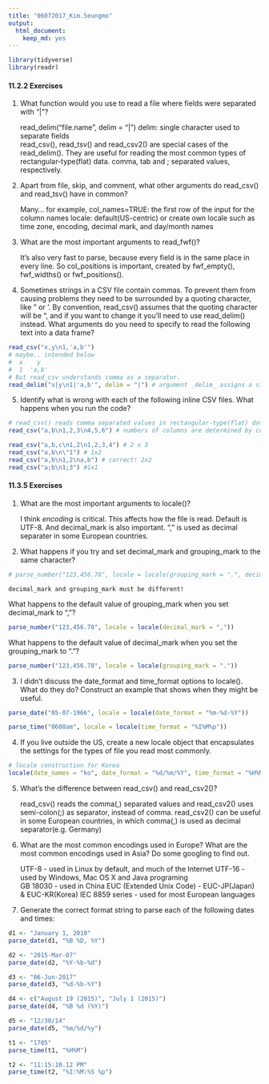 ```yaml
---
title: "06072017_Kim.Seungmo"
output:
  html_document:
    keep_md: yes
---
```


```r
library(tidyverse)
library(readr)
```


#### 11.2.2 Exercises

1. What function would you use to read a file where fields were separated with “|”?

    read_delim("file.name", delim = "|")
    delim: single character used to separate fields  
    read_csv(), read_tsv() and read_csv2() are special cases of the read_delim(). They are useful for reading the most common types of rectangular-type(flat) data. comma, tab and ; separated values, respectively.  

2. Apart from file, skip, and comment, what other arguments do read_csv() and read_tsv() have in common?

    Many... for example,
    col_names=TRUE: the first row of the input for the column names
    locale: default(US-centric) or create own locale such as time zone, encoding, decimal mark, and day/month names
     

3. What are the most important arguments to read_fwf()?

    It's also very fast to parse, because every field is in the same place in every line. So col_positions	is important, created by fwf_empty(), fwf_widths() or fwf_positions().  
    
    
4. Sometimes strings in a CSV file contain commas. To prevent them from causing problems they need to be surrounded by a quoting character, like " or '. By convention, read_csv() assumes that the quoting character will be ", and if you want to change it you’ll need to use read_delim() instead. What arguments do you need to specify to read the following text into a data frame?
```r
read_csv("x,y\n1,'a,b'")
# maybe.. intended below
#  x    y
#  1  'a,b'
# But read_csv understands comma as a separator.
read_delim("x|y\n1|'a,b'", delim = "|") # argument _delim_ assigns a single character used to separate fields within a record.
```

5. Identify what is wrong with each of the following inline CSV files. What happens when you run the code?

```r
# read_csv() reads comma separated values in rectangular-type(flat) data!
read_csv("a,b\n1,2,3\n4,5,6") # numbers of columns are determined by columns in header -> 2x2

read_csv("a,b,c\n1,2\n1,2,3,4") # 2 x 3 
read_csv("a,b\n\"1") # 1x2
read_csv("a,b\n1,2\na,b") # correct! 2x2
read_csv("a;b\n1;3") #1x1
```


#### 11.3.5 Exercises

1. What are the most important arguments to locale()?

   I think _encoding_ is critical. This affects how the file is read. Default is UTF-8. And decimal_mark is also important.  "," is used as decimal separater in some European countries. 
   
2. What happens if you try and set decimal_mark and grouping_mark to the same character? 
```r
# parse_number("123,456.78", locale = locale(grouping_mark = ".", decimal_mark = "."))
```

    decimal_mark and grouping_mark must be different!

What happens to the default value of grouping_mark when you set decimal_mark to “,”? 
```r
parse_number("123,456.78", locale = locale(decimal_mark = ","))
```
    
What happens to the default value of decimal_mark when you set the grouping_mark to “.”?
```r
parse_number("123,456.78", locale = locale(grouping_mark = "."))
```

    
3. I didn’t discuss the date_format and time_format options to locale(). What do they do? Construct an example that shows when they might be useful.

```r
parse_date("05-07-1966", locale = locale(date_format = "%m-%d-%Y"))

parse_time("0600am", locale = locale(time_format = "%I%M%p"))
```


4. If you live outside the US, create a new locale object that encapsulates the settings for the types of file you read most commonly.
```r
# locale construction for Korea
locale(date_names = "ko", date_format = "%d/%m/%Y", time_format = "%H%M", decimal_mark = ",")
```


5. What’s the difference between read_csv() and read_csv2()?

    read_csv() reads the comma(,) separated values and read_csv2() uses semi-colon(;) as separator, instead of comma. read_csv2() can be useful in some European countries, in which comma(,) is used as decimal separator(e.g. Germany)   
    
6. What are the most common encodings used in Europe? What are the most common encodings used in Asia? Do some googling to find out.

    UTF-8 - used in Linux by default, and much of the Internet
    UTF-16 - used by Windows, Mac OS X and Java programing  
    GB 18030 - used in China 
    EUC (Extended Unix Code) - EUC-JP(Japan) & EUC-KR(Korea)
    IEC 8859 series - used for most European languages


7. Generate the correct format string to parse each of the following dates and times:
```r
d1 <- "January 1, 2010"
parse_date(d1, "%B %D, %Y")

d2 <- "2015-Mar-07"
parse_date(d2, "%Y-%b-%d")

d3 <- "06-Jun-2017"
parse_date(d3, "%d-%b-%Y")

d4 <- c("August 19 (2015)", "July 1 (2015)")
parse_date(d4, "%B %d (%Y)")

d5 <- "12/30/14" 
parse_date(d5, "%m/%d/%y")

t1 <- "1705"
parse_time(t1, "%H%M")

t2 <- "11:15:10.12 PM"
parse_time(t2, "%I:%M:%S %p")
```

